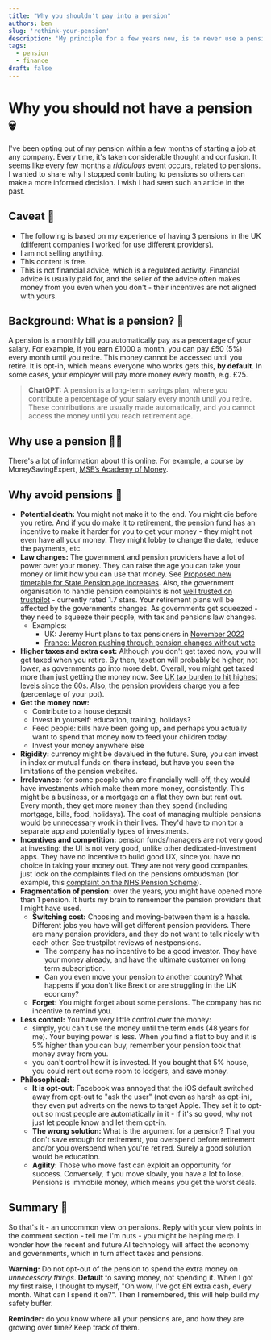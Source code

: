 ```yaml
---
title: "Why you shouldn't pay into a pension"
authors: ben
slug: 'rethink-your-pension'
description: 'My principle for a few years now, is to never use a pension.'
tags:
  - pension
  - finance
draft: false
---
```


# Why you should not have a pension 💀

I've been opting out of my pension within a few months of starting a job at any company. Every time, it's taken considerable thought and confusion. It seems like every few months a *ridiculous* event occurs, related to pensions. I wanted to share why I stopped contributing to pensions so others can make a more informed decision. I wish I had seen such an article in the past.

<!--truncate-->

## Caveat 🥦

- The following is based on my experience of having 3 pensions in the UK (different companies I worked for use different providers). 
- I am not selling anything.
- This content is free.
- This is not financial advice, which is a regulated activity. Financial advice is usually paid for, and the seller of the advice often makes money from you even when you don't - their incentives are not aligned with yours.

## Background: What is a pension? 🤯

A pension is a monthly bill you automatically pay as a percentage of your salary. For example, if you earn £1000 a month, you can pay £50 (5%) every month until you retire. This money cannot be accessed until you retire. It is opt-in, which means everyone who works gets this, **by default**. In some cases, your employer will pay more money every month, e.g. £25.

> **ChatGPT:** A pension is a long-term savings plan, where you contribute a percentage of your salary every month until you retire. These contributions are usually made automatically, and you cannot access the money until you reach retirement age.

## Why use a pension 🧟‍♂️

There's a lot of information about this online. For example, a course by MoneySavingExpert, [MSE’s Academy of Money](https://www.open.edu/openlearn/mod/oucontent/view.php?id=100871).

## Why avoid pensions 🚨

- **Potential death:** You might not make it to the end. You might die before you retire. And if you do make it to retirement, the pension fund has an incentive to make it harder for you to get your money - they might not even have all your money. They might lobby to change the date, reduce the payments, etc.
- **Law changes:** The government and pension providers have a lot of power over your money. They can raise the age you can take your money or limit how you can use that money. See [Proposed new timetable for State Pension age increases](https://www.gov.uk/government/news/proposed-new-timetable-for-state-pension-age-increases). Also, the government organisation to handle pension complaints is not [well trusted on trustpilot](https://uk.trustpilot.com/review/www.pensions-ombudsman.org.uk) - currently rated 1.7 stars. Your retirement plans will be affected by the governments changes. As governments get squeezed - they need to squeeze their people, with tax and pensions law changes.
    - Examples: 
        - UK: Jeremy Hunt plans to tax pensioners in [November 2022](https://www.reddit.com/r/unitedkingdom/comments/ynlr7l/jeremy_hunt_plots_10bn_tax_grab_from_the_better/)
        - [France: Macron pushing through pension changes without vote](https://www.theguardian.com/world/2023/mar/19/france-government-macron-no-confidence-vote-pension-age-rise)
- **Higher taxes and extra cost:** Although you don't get taxed now, you will get taxed when you retire. By then, taxation will probably be higher, not lower, as governments go into more debt. Overall, you might get taxed more than just getting the money now. See [UK tax burden to hit highest levels since the 60s](https://www.statista.com/chart/24330/uk-tax-burden-as-share-gdp-timeline/). Also, the pension providers charge you a fee (percentage of your pot). 
- **Get the money now:**
    - Contribute to a house deposit
    - Invest in yourself: education, training, holidays?
    - Feed people: bills have been going up, and perhaps you actually want to spend that money now to feed your children today.
    - Invest your money anywhere else
- **Rigidity:** currency might be devalued in the future. Sure, you can invest in index or mutual funds on there instead, but have you seen the limitations of the pension websites.
- **Irrelevance:** for some people who are financially well-off, they would have investments which make them more money, consistently. This might be a business, or a mortgage on a flat they own but rent out. Every month, they get more money than they spend (including mortgage, bills, food, holidays). The cost of managing multiple pensions would be unnecessary work in their lives. They'd have to monitor a separate app and potentially types of investments.
- **Incentives and competition:** pension funds/managers are not very good at investing: the UI is not very good, unlike other dedicated-investment apps. They have no incentive to build good UX, since you have no choice in taking your money out. They are not very good companies, just look on the complaints filed on the pensions ombudsman (for example, this [complaint on the NHS Pension Scheme](https://www.pensions-ombudsman.org.uk/decision/2022/cas-56722-r9w8/nhs-pension-scheme-cas-56722-r9w8)).
- **Fragmentation of pension:** over the years, you might have opened more than 1 pension. It hurts my brain to remember the pension providers that I might have used.
    - **Switching cost:** Choosing and moving-between them is a hassle. Different jobs you have will get different pension providers. There are many pension providers, and they do not want to talk nicely with each other. See trustpilot reviews of nestpensions.
        - The company has no incentive to be a good investor. They have your money already, and have the ultimate customer on long term subscription.
        - Can you even move your pension to another country? What happens if you don't like Brexit or are struggling in the UK economy? 
    - **Forget:** You might forget about some pensions. The company has no incentive to remind you.
- **Less control:** You have very little control over the money:
    - simply, you can't use the money until the term ends (48 years for me). Your buying power is less. When you find a flat to buy and it is 5% higher than you can buy, remember your pension took that money away from you.
    - you can't control how it is invested. If you bought that 5% house, you could rent out some room to lodgers, and save money.
- **Philosophical:**
    - **It is opt-out:** Facebook was annoyed that the iOS default switched away from opt-out to "ask the user" (not even as harsh as opt-in), they even put adverts on the news to target Apple. They set it to opt-out so most people are automatically in it - if it's so good, why not just let people know and let them opt-in.
    - **The wrong solution:** What is the argument for a pension? That you don't save enough for retirement, you overspend before retirement and/or you overspend when you're retired. Surely a good solution would be education.
    - **Agility:** Those who move fast can exploit an opportunity for success. Conversely, if you move slowly, you have a lot to lose. Pensions is immobile money, which means you get the worst deals.

## Summary 🏁

So that's it - an uncommon view on pensions. Reply with your view points in the comment section - tell me I'm nuts - you might be helping me 🤓. I wonder how the recent and future AI technology will affect the economy and governments, which in turn affect taxes and pensions.

**Warning:** Do not opt-out of the pension to spend the extra money on *unnecessary things*. **Default** to saving money, not spending it. When I got my first raise, I thought to myself, "Oh wow, I've got £N extra cash, every month. What can I spend it on?". Then I remembered, this will help build my safety buffer. 

**Reminder:** do you know where all your pensions are, and how they are growing over time? Keep track of them.
